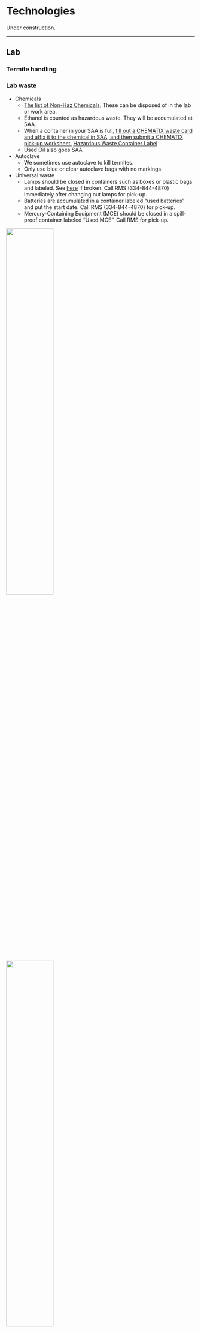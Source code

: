 # Technologies

Under construction.

----------

## Lab

### Termite handling

<!-- feedback from Elijah
You mention that we kill many termites during research at the beginning general section of the lab manual. It may be good to add during this section or come back during a later section (such as learning objectives), that handling and maintaining termites can be much different than the handling in other insect systems. Learning how to work with specific insect groups, and understanding their requirements to survive and thrive when maintaining or using them in experiments is an essential skill. I figured this out when trying to manage a colony of R. flavipes for my personal enjoyment; the colony died likely resulting from desiccation because my colony conditions were not adequate. Some species are highly sensitive to handling mortality and require specific environments to avoid losses of individuals and lab colonies. Understanding how to best manage colonies and handle termites during experiments can help in decreasing handling mortality and ensure success of experiments. 

I would have added this, but I wanted input from you first before I made any significant changes. 
-->

### Lab waste

* Chemicals
  + [The list of Non-Haz Chemicals](https://cws.auburn.edu/shared/content/files/1308/nonhazlist.pdf). These can be disposed of in the lab or work area.
  + Ethanol is counted as hazardous waste. They will be accumulated at SAA.
  + When a container in your SAA is full, [fill out a CHEMATIX waste card and affix it to the chemical in  SAA, and then submit a CHEMATIX pick-up worksheet.](https://auburn.bioraft.com/training/Auburn/ManagingWaste_2020_Oct_14/scormcontent/assets/W3GMqscRVD1_Xqea_S9zliRC6HevCnupA-how-20-to-20-submit-20-waste-20-cards-20-in-20-chematix.pdf) [Hazardous Waste Container Label](https://cws.auburn.edu/shared/files?id=227&filename=SMALL%20HAZARDOUS%20WASTE%20CONTAINER%20LABEL%20(avery%205163).pdf)
  + Used Oil also goes SAA

* Autoclave
  + We sometimes use autoclave to kill termites.
  + Only use blue or clear autoclave bags with no markings.

* Universal waste
  + Lamps should be closed in containers such as boxes or plastic bags and labeled. See [here](https://cws.auburn.edu/shared/files?id=227&filename=EM-UsedHGLampGuidance.pdf) if broken. Call RMS (334-844-4870) immediately after changing out lamps for pick-up.
  + Batteries are accumulated in a container labeled "used batteries" and put the start date. Call RMS (334-844-4870) for pick-up. 
  + Mercury-Containing Equipment (MCE) should be closed in a spill-proof container labeled "Used MCE". Call RMS for pick-up. 

![](images/Lab-waste/lamp.jpg){width=50% height=50%} ![](images/Lab-waste/battery.png){width=50% height=50%}

* Electronics: call the [Waste Reduction and Recycling Department](http://auburn.edu/administration/facilities/organization/operations/campus-services/recycling/)

* Computer-related items: call [Surplus](https://ba.auburn.edu/)

* Glass
  + Broken glass should be stored in clearly marked cardboard boxes, plastic jugs, etc.
  + Lab personnel are responsible for taking broken glass to the trash.

----------

## Field


## Hardware


### Lab PCs

----------

### Raspberry Pi

Setup for timelasp imaging:

raspberry pi 4 ModelB 4GB RAM, camera module v2.1

setup of raspberry pi (download image file and use balenaEtcher) [ref](https://raspida.com/install-rasbian-balenaetcher)  
  
install RPi-Cam-Web-Interface [ref1](https://elinux.org/RPi-Cam-Web-Interface); [ref2](https://denor.jp/raspberry-pi%E3%81%A7%E6%98%A0%E5%83%8F%E3%82%92%E8%A6%8B%E3%81%AA%E3%81%8C%E3%82%89%E3%82%BF%E3%82%A4%E3%83%A0%E3%83%A9%E3%83%97%E3%82%B9%E6%92%AE%E5%BD%B1)
  
The Interface's screen resolution is determined by the video settings, but the resolution when taking photos can be set separately. Therefore, when taking photos, it is conveninent to set the video to 1 FPS and match its resolution to that of the photos.

----------

## Data managements

### Naming files

Here are some rules when you name files

* Use "YYMMDD" format when indicating date. This is useful when sorting.
  + 👍 : 240718_draft_termite_tunnel.docx
  + 👎 : 071824_draft_termite_tunnel.docx
* Never use " " to separate content. Use "_" instead.
  + 👍 : draft_termite_tunnel.docx
  + 👎 : draft termite tunnel.docx

----------

### Box

All the lab data, codes, and drafts are stored on Box. Install [Box Drive](https://auburn.app.box.com/) and make sure logging into your Box account and save files locally but within Box Drive (not elsewhere). Thus, your project files should look like:

* Box
  + Projects
    + mic_ner_tandem_run
      + draft
      + analysis

----------

### HDDs

----------

## Software

### Git and Github

Git is version control system, used for tracking code changes. Github is a web service using Git. These are very strong tools to work on coding. This Lab Manual and Lab Website are created and managed by Github.  

1. Install [Git](https://git-scm.com/downloads) on your PC.
2. Create a GitHub account [here](https://github.com/)
3. Install [GitHub Desktop](https://desktop.github.com/download/)

----------

### R and RStudio

Go to [R Project](http://www.r-project.org)
Go to [RStudio](http://www.rstudio.com)

----------

### Python

To install Python:

- Download the [Anaconda Distribution](https://www.anaconda.com/distribution/)

----------

### Video edit

- [ffmpeg](https://www.ffmpeg.org/)

### Tracking software

- [UMATracker](https://ymnk13.github.io/UMATracker/)
- [SLEAP](https://sleap.ai/)

### OpenCV

1. Install OpenCV (https://github.com/opencv/opencv/releases) (5M: 4.3.0 6/24/2020)
2. Copy a directory "opencv" to "C:"
3. Add  the following to Path   
  - C:\opencv\build\bin
  - C:\opencv\build\x64\vc15\bin
4. Create new environmental variable
  - name: OPENCV_DIR
  - variable: C:\opencv\build

### VPN


----------
## Writing

- Our paper will appear in [these journals](https://docs.google.com/spreadsheets/d/1tNzj1UMuvO9vShVRI0QanOSFvRSSd8Q5cm1ndOqWjYg/edit?gid=1450194090#gid=1450194090).
- Rating review process of each journal: [SciRev](https://scirev.org/)




